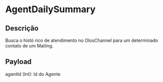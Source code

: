 # AgentDailySummary

## Descrição

Busca o histó rico de atendimento no OlosChannel para um determinado contato de um Mailing.

## Payload

agentId (Int): Id do Agente
